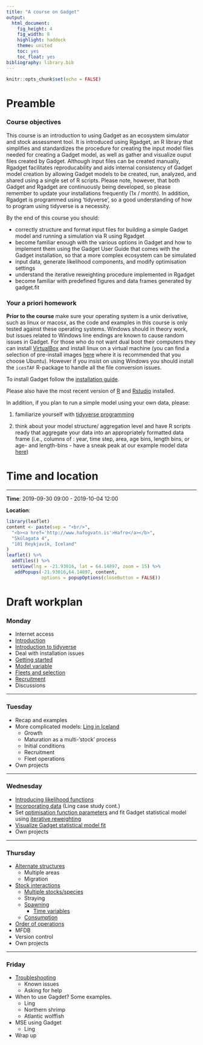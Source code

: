 ```yaml
---
title: "A course on Gadget"
output: 
  html_document:
    fig_height: 4
    fig_width: 8
    highlight: haddock
    theme: united
    toc: yes
    toc_float: yes
bibliography: library.bib
---
```


```r
knitr::opts_chunk$set(echo = FALSE)
```

# Preamble


### Course objectives

This course is an introduction to using Gadget as an ecosystem simulator 
and stock assessment tool. It is introduced using Rgadget, an R library 
that simplifies and standardizes the procedure for creating the input model 
files needed for creating a Gadget model, as well as gather and visualize 
ouput files created by Gadget. Although input files can be created manually,
Rgadget facilitates reproducability and aids internal consistency of Gadget 
model creation by allowing Gadget models to be created, run, analyzed, and 
shared using a single set of R scripts. Please note, however, that both
Gadget and Rgadget are continuously being developed, so please remember to
update your installations frequently (1x / month). In addition, Rgadget is 
programmed using 'tidyverse', so a good understanding of how to program using 
tidyverse is a necessity. 

By the end of this course you should:

* correctly structure and format input files for building a simple Gadget
model and running a simulation via R using Rgadget
* become familiar enough with the various options in Gadget and how to implement
them using the Gadget User Guide that comes with the Gadget installation,
so that a more complex ecosystem can be simulated
* input data, generate likelihood components, and modify optimisation settings 
* understand the iterative reweighting procedure implemented in Rgadget
* become familiar with predefined figures and data frames generated by gadget.fit

### Your a priori homework

**Prior to the course** make sure your operating system is a unix derivative, 
such as linux or macosx, as the code and examples in this course is only tested 
against these operating systems. Windows should in theory work, but issues related 
to Windows line endings are known to cause random issues in Gadget. For those who do 
not want dual boot their computers they can install [VirtualBox](https://www.virtualbox.org/) 
and install linux on a virtual machine (you can find a selection of pre-install images 
[here](https://www.osboxes.org/virtualbox-images/) where it is recommended that you choose Ubuntu). 
However if you insist on using Windows you should install the `icesTAF` R-package to handle all the file conversion issues.  

To install Gadget follow the [installation guide](Gadget_installation.html). 

Please also have the most recent version of [R](https://cran.r-project.org/) and [Rstudio](https://www.rstudio.com/) installed.

In addition, if you plan to run a simple model using your own data, please:

1. familiarize yourself with [tidyverse programming](Tidyverse.html)

2. think about your model structure/ aggregation level and have R scripts ready that 
aggregate your data into an appropriately formatted data frame (i.e., columns of :
year, time step, area, age bins, length bins, or age- and length-bins - have a sneak
peak at our example model data [here](data_provided.zip))

# Time and location
___

__Time__: 2019-09-30 09:00 - 2019-10-04 12:00

__Location__:
```r
library(leaflet)
content <- paste(sep = "<br/>",
  "<b><a href='http://www.hafogvatn.is'>Hafro</a></b>",
  "Skúlagata 4",
  "101 Reykjavík, Iceland"
)
leaflet() %>% 
  addTiles() %>% 
  setView(lng = -21.93016, lat = 64.14897, zoom = 15) %>%
   addPopups(-21.93016,64.14897, content,
             options = popupOptions(closeButton = FALSE))
```

# Draft workplan

### Monday

* Internet access
* [Introduction](introduction.html)
* [Introduction to tidyverse](Tidyverse.html)
* Deal with installation issues
* [Getting started](getting_started.html)
* [Model variable](day1_continued.html#gadget_variables)
* [Fleets and selection](day1_continued.html#predation)
* [Recruitment](day1_continued.html#predation)
* Discussions

---

### Tuesday
* Recap and examples 
* More complicated models: [Ling in Iceland](day2_lingmodel.html)
  + Growth
  + Maturation as a multi-'stock' process
  + Initial conditions
  + Recruitment
  + Fleet operations
* Own projects

---

### Wednesday
* [Introducing likelihood functions](day3_fitlingmodel.html#introducing_likelihood_functions)
* [Incorporating data](day3_fitlingmodel.html#fitting_a_gadget_model_to_data) (Ling case study cont.)
* Set [optimisation function parameters](day3_fitlingmodel.html#set_optimisation_routine) and fit Gadget statistical model using [iterative reweighting](day3_fitlingmodel.html#using_the_iterative_reweighting_function_to_fit_a_gadget_statistical_model)
* [Visualize Gadget statistical model fit](day3_fitlingmodel.html#visualize_gadget_statistical_model_fit)
* Own projects

---

### Thursday
* [Alternate structures](day4_multi_area.html)
  + Multiple areas
  + Migration
* [Stock interactions](stock_interactions.html)
  + [Multiple stocks/species](stock_interactions.html#fish_recruits_into_a_stock)
  + Straying
  + [Spawning](stock_interactions.html#spawning)
    * [Time variables](stock_interactions.html#time_variables)
  + [Consumption](stock_interactions.html#consumption)
* [Order of operations](https://hafro.github.io/gadget/docs/userguide#order_of_calculations)
* MFDB
* Version control
* Own projects

---
### Friday
* [Troubleshooting](troubleshooting.html)
  + Known issues
  + Asking for help
* When to use Gagdet? Some examples.
  + Ling
  + Northern shrimp
  + Atlantic wolffish
* MSE using Gadget
  + Ling 
* Wrap up